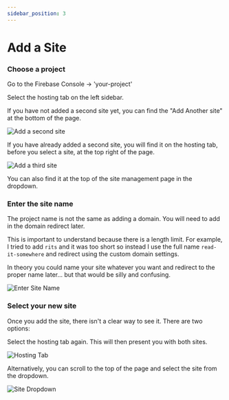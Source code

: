 ```yaml
---
sidebar_position: 3
---
```


# Add a Site

### Choose a project

Go to the Firebase Console -> 'your-project'

Select the hosting tab on the left sidebar.

If you have not added a second site yet, you can find the "Add Another site" at the bottom of the page.

![Add a second site](img/multi-site-add.png)

If you have already added a second site, you will find it on the hosting tab, before you select a site, at the top right of the page.

![Add a third site](img/multi-site-add-another.png)

You can also find it at the top of the site management page in the dropdown.

### Enter the site name

The project name is not the same as adding a domain. You will need to add in the domain redirect later.

This is important to understand because there is a length limit. For example, I tried to add `rits` and it was too short so instead I use the full name `read-it-somewhere` and redirect using the custom domain settings.

In theory you could name your site whatever you want and redirect to the proper name later... but that would be silly and confusing.

![Enter Site Name](img/multi-site-modal.png)

### Select your new site

Once you add the site, there isn't a clear way to see it. There are two options:

Select the hosting tab again. This will then present you with both sites.

![Hosting Tab](img/select-site.png)

Alternatively, you can scroll to the top of the page and select the site from the dropdown.

![Site Dropdown](img/select-site-alt.gif)
